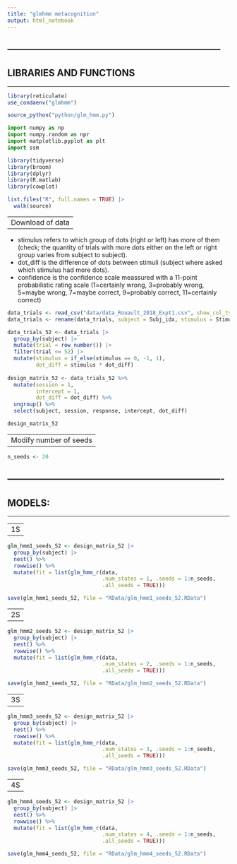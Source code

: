 ```yaml
---
title: "glmhmm metacognition"
output: html_notebook
---
```



---------------------------------------------------------------------
---------------------------------------------------------------------
LIBRARIES AND FUNCTIONS
---------------------------------------------------------------------
---------------------------------------------------------------------


```r
library(reticulate)
use_condaenv("glmhmm")

source_python("python/glm_hmm.py")
```

```python
import numpy as np
import numpy.random as npr
import matplotlib.pyplot as plt
import ssm 
```

```r
library(tidyverse)
library(broom)
library(dplyr)
library(R.matlab)
library(cowplot)

list.files("R", full.names = TRUE) |> 
  walk(source)
```


----------------------------------------------------------------------
Download of data
----------------------------------------------------------------------

- stimulus refers to which group of dots (right or left) has more of them (check; the quantity of trials with more dots either on the left or right group varies from subject to subject).
- dot_diff is the difference of dots between stimuli (subject where asked which stimulus had more dots).
- confidence is the confidence scale meassured with a 11-point probabilistic 
rating scale (1=certainly wrong, 3=probably wrong, 5=maybe wrong, 7=maybe correct, 9=probably correct, 11=certainly correct)

```r
data_trials <- read_csv("data/data_Rouault_2018_Expt1.csv", show_col_types = FALSE) 
data_trials <- rename(data_trials, subject = Subj_idx, stimulus = Stimulus, response = Response, confidence = Confidence, RT = RT_dec, dot_diff = DotDiff, correct = Accuracy)

data_trials_52 <- data_trials |>
  group_by(subject) |>
  mutate(trial = row_number()) |>
  filter(trial <= 52) |> 
  mutate(stimulus = if_else(stimulus == 0, -1, 1), 
         dot_diff = stimulus * dot_diff) 
  
design_matrix_52 <- data_trials_52 %>%
  mutate(session = 1, 
         intercept = 1, 
         dot_diff = dot_diff) %>% 
  ungroup() %>% 
  select(subject, session, response, intercept, dot_diff) 

design_matrix_52
```


----------------------------------------------------------------------
Modify number of seeds
----------------------------------------------------------------------


```r
n_seeds <- 20
```


----------------------------------------------------------------------
----------------------------------------------------------------------
MODELS:
----------------------------------------------------------------------
----------------------------------------------------------------------


----------------------------------------------------------------------
1S
----------------------------------------------------------------------


```r
glm_hmm1_seeds_52 <- design_matrix_52 |> 
  group_by(subject) |> 
  nest() %>%
  rowwise() %>%
  mutate(fit = list(glm_hmm_r(data, 
                              .num_states = 1, .seeds = 1:n_seeds,
                              .all_seeds = TRUE)))
```


```r
save(glm_hmm1_seeds_52, file = "RData/glm_hmm1_seeds_52.RData")
```


---------------------------------------------------------------------
2S 
---------------------------------------------------------------------


```r
glm_hmm2_seeds_52 <- design_matrix_52 |> 
  group_by(subject) |> 
  nest() %>%
  rowwise() %>%
  mutate(fit = list(glm_hmm_r(data, 
                              .num_states = 2, .seeds = 1:n_seeds,
                              .all_seeds = TRUE)))
```


```r
save(glm_hmm2_seeds_52, file = "RData/glm_hmm2_seeds_52.RData")
```

---------------------------------------------------------------------
3S 
---------------------------------------------------------------------


```r
glm_hmm3_seeds_52 <- design_matrix_52 |> 
  group_by(subject) |> 
  nest() %>%
  rowwise() %>%
  mutate(fit = list(glm_hmm_r(data, 
                              .num_states = 3, .seeds = 1:n_seeds,
                              .all_seeds = TRUE)))
```


```r
save(glm_hmm3_seeds_52, file = "RData/glm_hmm3_seeds_52.RData")
```

---------------------------------------------------------------------
4S 
---------------------------------------------------------------------


```r
glm_hmm4_seeds_52 <- design_matrix_52 |> 
  group_by(subject) |> 
  nest() %>%
  rowwise() %>%
  mutate(fit = list(glm_hmm_r(data, 
                              .num_states = 4, .seeds = 1:n_seeds,
                              .all_seeds = TRUE)))
```


```r
save(glm_hmm4_seeds_52, file = "RData/glm_hmm4_seeds_52.RData")
```

